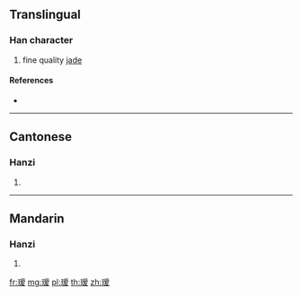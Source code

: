 {{character info/new}}
{{also|璦}}
==Translingual==

===Han character===
{{Han char|rn=96|rad=玉|as=10|sn=14|four=|canj=MGBBE,XMGBB|ids=⿰𤣩爱}}

# fine quality [[jade]]

====References====
* {{Han ref|kx=0740.111|hdz=21131.070|uh=7477|ud=29815}}

----

==Cantonese==

===Hanzi===
{{yue-hanzi|jyut=|y=oi3|tra=璦}}

# {{defn|lang=yue|sort=玉10}}

----

==Mandarin==

===Hanzi===
{{cmn-hanzi|tra=璦|pin=[[ài]] ([[ai4]])|wg=ai<sup>4</sup>}}

# {{defn|lang=cmn|sort=玉10}}

[[fr:瑷]]
[[mg:瑷]]
[[pl:瑷]]
[[th:瑷]]
[[zh:瑷]]